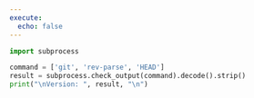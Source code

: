 ```yaml
---
execute:
  echo: false
---
```


```python
import subprocess

command = ['git', 'rev-parse', 'HEAD']
result = subprocess.check_output(command).decode().strip()
print("\nVersion: ", result, "\n")
```
